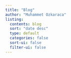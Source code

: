 ```yaml
---
title: "Blog"
author: "Muhammet Ozkaraca"
listing:
  contents: blog
  sort: "date desc"
  type: default
  categories: false
  sort-ui: false
  filter-ui: false
---
```


